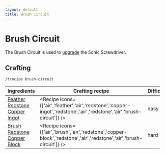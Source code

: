```yaml
---
layout: default
title: Brush Circuit
---
```



Brush Circuit
===================

The Brush Circuit is used to [upgrade](/recipes/sonic-upgrades/brush-upgrade) the Sonic Screwdriver.

## Crafting

`/trecipe brush-circuit`

| Ingredients | Crafting recipe | Difficulty |
| ----------- | --------------- | ------------- |
| [Feather](https://minecraft.wiki/w/Feather)<br/>[Redstone](https://minecraft.wiki/w/Redstone)<br/>[Copper Ingot](https://minecraft.wiki/w/Copper_Ingot) | <Recipe icons={['air','feather','air','redstone','copper-ingot','redstone','air','redstone','air','brush-circuit']} /> | easy |
| [Brush](https://minecraft.wiki/w/Brush)<br/>[Redstone](https://minecraft.wiki/w/Redstone)<br/>[Copper Block](https://minecraft.wiki/w/Copper_Block) | <Recipe icons={['air','brush','air','redstone','copper-block','redstone','air','redstone','air','brush-circuit']} /> | hard |
